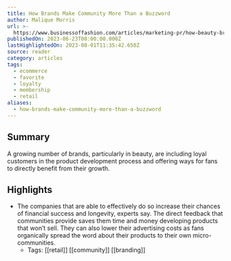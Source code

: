 ```yaml
---
title: How Brands Make Community More Than a Buzzword
author: Malique Morris
url: >-
  https://www.businessoffashion.com/articles/marketing-pr/how-beauty-brands-build-community/?utm_source=newsletter_dailydigest&utm_medium=email&utm_campaign=Daily_Digest_230623&utm_content=intro
publishedOn: 2023-06-23T00:00:00.000Z
lastHighlightedOn: 2023-08-01T11:35:42.650Z
source: reader
category: articles
tags:
  - ecommerce
  - favorite
  - loyalty
  - membership
  - retail
aliases:
  - how-brands-make-community-more-than-a-buzzword
---
```

## Summary

A growing number of brands, particularly in beauty, are including loyal customers in the product development process and offering ways for fans to directly benefit from their growth.

## Highlights
- The companies that are able to effectively do so increase their chances of financial success and longevity, experts say. The direct feedback that communities provide saves them time and money developing products that won’t sell. They can also lower their advertising costs as fans organically spread the word about their products to their own micro-communities.
    - Tags: [[retail]] [[community]] [[branding]]
